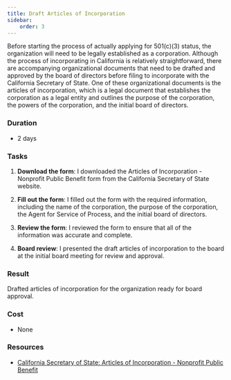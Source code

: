 ```yaml
---
title: Draft Articles of Incorporation
sidebar:
    order: 3
---
```


Before starting the process of actually applying for 501(c)(3) status, the organization will need to be legally established as a corporation. Although
the process of incorporating in California is relatively straightforward, there are accompanying organizational documents that need to be drafted and
approved by the board of directors before filing to incorporate with the California Secretary of State. One of these organizational documents is the
articles of incorporation, which is a legal document that establishes the corporation as a legal entity and outlines the purpose of the corporation, the
powers of the corporation, and the initial board of directors.

### Duration

- 2 days

### Tasks

<Steps>

1. **Download the form**: I downloaded the Articles of Incorporation - Nonprofit Public Benefit form from the California Secretary of State website.

1. **Fill out the form**: I filled out the form with the required information, including the name of the corporation, the purpose of the corporation, the Agent for Service of Process, and the initial board of directors.

1. **Review the form**: I reviewed the form to ensure that all of the information was accurate and complete.

1. **Board review**: I presented the draft articles of incorporation to the board at the initial board meeting for review and approval.

</Steps>

### Result

Drafted articles of incorporation for the organization ready for board approval.

### Cost

- None

### Resources

- [California Secretary of State: Articles of Incorporation - Nonprofit Public Benefit](https://www.sos.ca.gov/business-programs/business-entities/forms/corporations-california-domestic)
